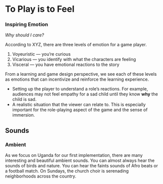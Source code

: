 # To Play is to Feel

### Inspiring Emotion

*Why should I care?*

According to XYZ, there are three levels of emotion for a game player.

1. Voyeuristic — you're curious
2. Vicarious — you identify with what the characters are feeling
3. Visceral — you have emotional reactions to the story

From a learning and game design perspective, we see each of these levels as emotions that can incentivize and reinforce the learning experience.


- Setting up the player to understand a role’s reactions. For example, audiences may not feel empathy for a sad child until they know **why** the child is sad.
- A realistic situation that the viewer can relate to. This is especially important for the role-playing aspect of the game and the sense of immersion.


## Sounds

### Ambient

As we focus on Uganda for our first implementation, there are many interesting and beautiful ambient sounds.  You can almost always hear the sounds of birds and nature.  You can hear the faints sounds of Afro beats or a football match.  On Sundays, the church choir is serenading neighborhoods across the country.
